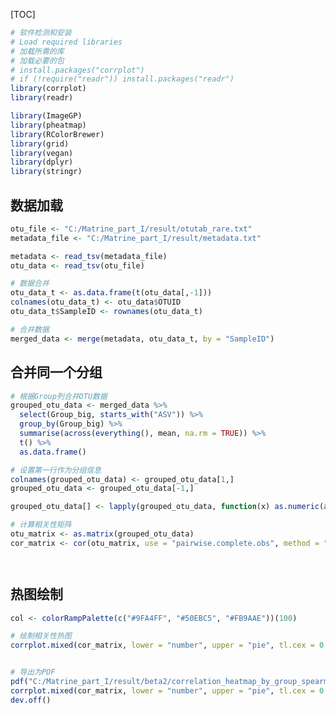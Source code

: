 [TOC]



```{r}
# 软件检测和安装
# Load required libraries
# 加载所需的库
# 加载必要的包
# install.packages("corrplot")
# if (!require("readr")) install.packages("readr")
library(corrplot)
library(readr)

library(ImageGP)
library(pheatmap)
library(RColorBrewer)
library(grid)
library(vegan)
library(dplyr)
library(stringr)

```



## 数据加载
```{r}
otu_file <- "C:/Matrine_part_I/result/otutab_rare.txt"
metadata_file <- "C:/Matrine_part_I/result/metadata.txt"

metadata <- read_tsv(metadata_file)
otu_data <- read_tsv(otu_file)

# 数据合并
otu_data_t <- as.data.frame(t(otu_data[,-1]))
colnames(otu_data_t) <- otu_data$OTUID
otu_data_t$SampleID <- rownames(otu_data_t)

# 合并数据
merged_data <- merge(metadata, otu_data_t, by = "SampleID")


```  



## 合并同一个分组
```{r}
# 根据Group列合并OTU数据
grouped_otu_data <- merged_data %>%
  select(Group_big, starts_with("ASV")) %>%
  group_by(Group_big) %>%
  summarise(across(everything(), mean, na.rm = TRUE)) %>%
  t() %>%
  as.data.frame()

# 设置第一行作为分组信息
colnames(grouped_otu_data) <- grouped_otu_data[1,]
grouped_otu_data <- grouped_otu_data[-1,]

grouped_otu_data[] <- lapply(grouped_otu_data, function(x) as.numeric(as.character(x)))

# 计算相关性矩阵
otu_matrix <- as.matrix(grouped_otu_data)
cor_matrix <- cor(otu_matrix, use = "pairwise.complete.obs", method = "spearman")




```    


## 热图绘制
```{r}
col <- colorRampPalette(c("#9FA4FF", "#50EBC5", "#FB9AAE"))(100)

# 绘制相关性热图
corrplot.mixed(cor_matrix, lower = "number", upper = "pie", tl.cex = 0.8, tl.col = "black", diag = "n", order = "hclust", addrect = 3, upper.col = col, lower.col = col)


# 导出为PDF
pdf("C:/Matrine_part_I/result/beta2/correlation_heatmap_by_group_spearman3.pdf", width = 4, height = 3)
corrplot.mixed(cor_matrix, lower = "number", upper = "pie", tl.cex = 0.8, number.cex = 1, tl.col = "black", diag = "n", order = "hclust", addrect = 3, upper.col = col, lower.col = col)
dev.off()


```    

























 

 
 
 